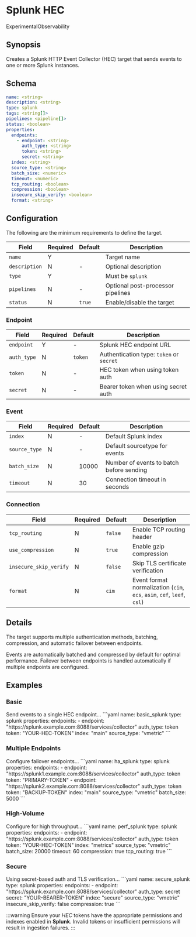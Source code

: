 # Splunk HEC

<span className="theme-doc-version-badge badge badge--primary">Experimental</span><span className="theme-doc-version-badge badge badge--secondary">Observability</span>

## Synopsis

Creates a Splunk HTTP Event Collector (HEC) target that sends events to one or more Splunk instances.

## Schema

```yaml
name: <string>
description: <string>
type: splunk
tags: <string[]>
pipelines: <pipeline[]>
status: <boolean>
properties:
  endpoints:
    - endpoint: <string>
      auth_type: <string>
      token: <string>
      secret: <string>
  index: <string>
  source_type: <string>
  batch_size: <numeric>
  timeout: <numeric>
  tcp_routing: <boolean>
  compression: <boolean>
  insecure_skip_verify: <boolean>
  format: <string>
```

## Configuration

The following are the minimum requirements to define the target.

|Field|Required|Default|Description|
|---|---|---|---|
|`name`|Y||Target name|
|`description`|N|-|Optional description|
|`type`|Y||Must be `splunk`|
|`pipelines`|N|-|Optional post-processor pipelines|
|`status`|N|`true`|Enable/disable the target|

### Endpoint

|Field|Required|Default|Description|
|---|---|---|---|
|`endpoint`|Y|-|Splunk HEC endpoint URL|
|`auth_type`|N|`token`|Authentication type: `token` or `secret`|
|`token`|N|-|HEC token when using token auth|
|`secret`|N|-|Bearer token when using secret auth|

### Event

|Field|Required|Default|Description|
|---|---|---|---|
|`index`|N|-|Default Splunk index|
|`source_type`|N|-|Default sourcetype for events|
|`batch_size`|N|10000|Number of events to batch before sending|
|`timeout`|N|30|Connection timeout in seconds|

### Connection

|Field|Required|Default|Description|
|---|---|---|---|
|`tcp_routing`|N|`false`|Enable TCP routing header|
|`use_compression`|N|`true`|Enable gzip compression|
|`insecure_skip_verify`|N|`false`|Skip TLS certificate verification|
|`format`|N|`cim`|Event format normalization (`cim`, `ecs`, `asim`, `cef`, `leef`, `csl`)|

## Details

The target supports multiple authentication methods, batching, compression, and automatic failover between endpoints.

Events are automatically batched and compressed by default for optimal performance. Failover between endpoints is handled automatically if multiple endpoints are configured.

## Examples

### Basic

<ExampleGrid>
  <CommentCol>
    Send events to a single HEC endpoint...
  </CommentCol>
  <CodeCol>
    ```yaml
    name: basic_splunk
    type: splunk
    properties:
      endpoints:
        - endpoint: "https://splunk.example.com:8088/services/collector"
          auth_type: token
          token: "YOUR-HEC-TOKEN"
      index: "main"
      source_type: "vmetric"
    ```
  </CodeCol>
</ExampleGrid>

### Multiple Endpoints

<ExampleGrid>
  <CommentCol>
    Configure failover endpoints...
  </CommentCol>
  <CodeCol>
    ```yaml
    name: ha_splunk
    type: splunk
    properties:
      endpoints:
        - endpoint: "https://splunk1.example.com:8088/services/collector"
          auth_type: token
          token: "PRIMARY-TOKEN"
        - endpoint: "https://splunk2.example.com:8088/services/collector"
          auth_type: token
          token: "BACKUP-TOKEN"
      index: "main"
      source_type: "vmetric"
      batch_size: 5000
    ```
  </CodeCol>
</ExampleGrid>

### High-Volume

<ExampleGrid>
  <CommentCol>
    Configure for high throughput...
  </CommentCol>
  <CodeCol>
    ```yaml
    name: perf_splunk
    type: splunk
    properties:
      endpoints:
        - endpoint: "https://splunk.example.com:8088/services/collector"
          auth_type: token
          token: "YOUR-HEC-TOKEN"
      index: "metrics"
      source_type: "vmetric"
      batch_size: 20000
      timeout: 60
      compression: true
      tcp_routing: true
    ```
  </CodeCol>
</ExampleGrid>

### Secure

<ExampleGrid>
  <CommentCol>
    Using secret-based auth and TLS verification...
  </CommentCol>
  <CodeCol>
    ```yaml
    name: secure_splunk
    type: splunk
    properties:
      endpoints:
        - endpoint: "https://splunk.example.com:8088/services/collector"
          auth_type: secret
          secret: "YOUR-BEARER-TOKEN"
      index: "secure"
      source_type: "vmetric"
      insecure_skip_verify: false
      compression: true
    ```
  </CodeCol>
</ExampleGrid>

:::warning
Ensure your _HEC_ tokens have the appropriate permissions and indexes enabled in **Splunk**. Invalid tokens or insufficient permissions will result in ingestion failures.
:::
